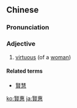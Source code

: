 {{also|贤惠}}
==Chinese==
{{zh-forms|s=贤惠}}

===Pronunciation===
{{zh-pron
|m=xiánhuì
|c=jin4 wai6
|mn=qz,xm,zz:hiân-hūi/qz,xm:hiân-hōe
|cat=a
}}

===Adjective===
{{zh-adj}}

# {{lb|zh|Advanced Mandarin}} [[virtuous]] (of a [[woman]])

====Related terms====
* [[賢慧]]

[[ko:賢惠]]
[[ja:賢惠]]